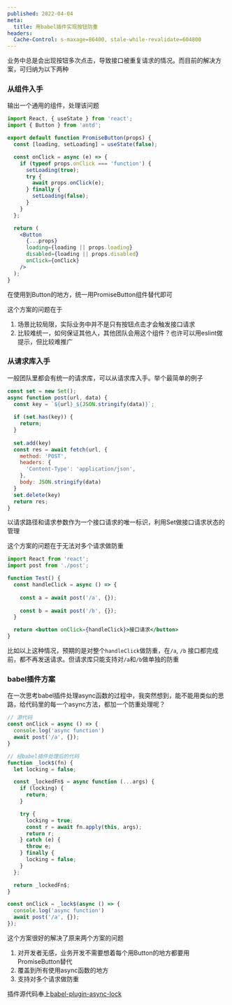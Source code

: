 ```yaml
---
published: 2022-04-04
meta:
  title: 用babel插件实现按钮防重
headers:
  Cache-Control: s-maxage=86400, stale-while-revalidate=604800
---
```



业务中总是会出现按钮多次点击，导致接口被重复请求的情况。而目前的解决方案，可归纳为以下两种

### 从组件入手
输出一个通用的组件，处理该问题

```jsx
import React, { useState } from 'react';
import { Button } from 'antd';

export default function PromiseButton(props) {
  const [loading, setLoading] = useState(false);

  const onClick = async (e) => {
    if (typeof props.onClick === 'function') {
      setLoading(true);
      try {
        await props.onClick(e);
      } finally {
        setLoading(false);
      }
    }
  };

  return (
    <Button
      {...props}
      loading={loading || props.loading}
      disabled={loading || props.disabled}
      onClick={onClick}
    />
  );
}
```
在使用到Button的地方，统一用PromiseButton组件替代即可

这个方案的问题在于
1. 场景比较局限，实际业务中并不是只有按钮点击才会触发接口请求
2. 比较难统一，如何保证其他人，其他团队会用这个组件？也许可以用eslint做提示，但比较难推广

### 从请求库入手

一般团队里都会有统一的请求库，可以从请求库入手。举个最简单的例子

```js
const set = new Set();
async function post(url, data) {
  const key = `${url}_${JSON.stringify(data)}`;
  
  if (set.has(key)) {
    return;
  }
  
  set.add(key)
  const res = await fetch(url, {
    method: 'POST',
    headers: {
      'Content-Type': 'application/json',
    },
    body: JSON.stringify(data)
  }
  set.delete(key)
  return res;
}
```

以请求路径和请求参数作为一个接口请求的唯一标识，利用Set做接口请求状态的管理

这个方案的问题在于无法对多个请求做防重

```jsx
import React from 'react';
import post from './post';

function Test() {
  const handleClick = async () => {
  
    const a = await post('/a', {});
    
    const b = await post('/b', {});
  }

  return <button onClick={handleClick}>接口请求</button>
}
```

比如以上这种情况，预期的是对整个`handleClick`做防重，在`/a`, `/b` 接口都完成前，都不再发送请求。但请求库只能支持对`/a`和`/b`做单独的防重


### babel插件方案

在一次思考babel插件处理async函数的过程中，我突然想到，能不能用类似的思路，给代码里的每一个async方法，都加一个防重处理呢？

```js
// 源代码
const onClick = async () => {
  console.log('async function')
  await post('/a', {});
}

// 经babel插件处理后的代码
function _lock$(fn) {
  let locking = false;

  const _lockedFn$ = async function (...args) {
    if (locking) {
      return;
    }

    try {
      locking = true;
      const r = await fn.apply(this, args);
      return r;
    } catch (e) {
      throw e;
    } finally {
      locking = false;
    }
  };

  return _lockedFn$;
}

const onClick = _lock$(async () => {
  console.log('async function')
  await post('/a', {});
});
```

这个方案很好的解决了原来两个方案的问题

1. 对开发者无感，业务开发不需要想着每个用Button的地方都要用PromiseButton替代
2. 覆盖到所有使用async函数的地方
3. 支持对多个请求做防重


插件源代码奉上[babel-plugin-async-lock](https://github.com/lili21/babel-plugin-async-lock)

